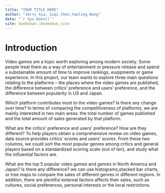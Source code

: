 ```yaml
--- 
title: "YOUR TITLE HERE"
author: "Jerry Xia, Siqi Chen,Yaoling Wang"
date: "`r Sys.Date()`"
site: bookdown::bookdown_site
---
```


# Introduction

Video games are a topic worth exploring among modern society. Some people treat them as a way of entertainment or pressure release and spend a substainable amount of time to improve rankings, euqipments or game experience. In this project, our team wants to explore three main questions relating to the platforms -- the places where the video games are published, the difference between critics' preference and users' preference, and the difference between popularity in US and Japan. 

Which platform contributes most to the video games? Is there any change over time? In terms of comparing the competitiveness of platforms, we are mainly interested in two main areas: the total number of games published and the total amount of sales generated by that platform. 

What are the critics' preference and users' preference? How are they different? To help players obtain a comprehensive review on video games, data source provides critics’ scores and users’ scores. From these two columns, we could sort the most popular genres among critics and general players based on a standardized scoring scale (out of ten), and study what the influential factors are. 

What are the top 5 popular video games and genres in North America and Japan? Is there any difference? we can use histograms,stacked bar charts, or tree maps to compare the sales of different genres in different regions. In addition, there are plentiful external factors affects their sales, such as cultures, social preferences, personal interests or the local restrictions.


